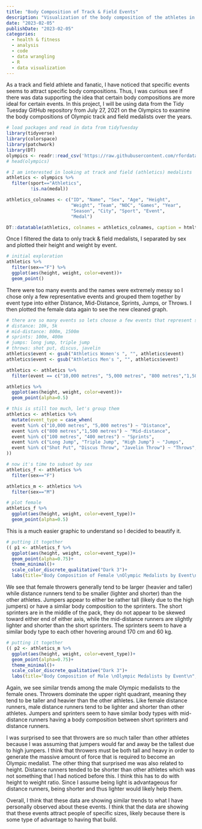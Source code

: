 ```yaml
---
title: "Body Composition of Track & Field Events"
description: "Visualization of the body composition of the athletes in different track and field events. Data from #TidyTuesday."
date: "2023-02-05"
publishDate: "2023-02-05"
categories:
  - health & fitness
  - analysis
  - code
  - data wrangling
  - R
  - data visualization
---
```


As a track and field athlete and fanatic, I have noticed that specific events seems to attract specific body compositions. Thus, I was curious see if there was data supporting the idea that certain body compositions are more ideal for certain events. In this project, I will be using data from the Tidy Tuesday GitHub repository from July 27, 2021 on the Olympics to examine the body compositions of Olympic track and field medalists over the years.

```r
# load packages and read in data from tidyTuesday
library(tidyverse)
library(colorspace)
library(patchwork)
library(DT)
olympics <- readr::read_csv('https://raw.githubusercontent.com/rfordatascience/tidytuesday/master/data/2021/2021-07-27/olympics.csv')
# head(olympics)

# I am interested in looking at track and field (athletics) medalists
athletics <- olympics %>% 
  filter(sport=="Athletics",
         !is.na(medal))

athletics_colnames <- c("ID", "Name", "Sex", "Age", "Height",
                        "Weight", "Team", "NOC", "Games", "Year",
                        "Season", "City", "Sport", "Event",
                        "Medal")

DT::datatable(athletics, colnames = athletics_colnames, caption = htmltools::tags$caption(style = "caption-side: bottom; text-align: center;", htmltools::strong("Table 1: Olympic Track & Field Medalists")), filter = "top", options = list(pageLength = 5, autoWidth = TRUE))
```

Once I filtered the data to only track & field medalists, I separated by sex and plotted their height and weight by event.

```r
# initial exploration
athletics %>% 
  filter(sex=="F") %>% 
  ggplot(aes(height, weight, color=event))+
  geom_point()
```

There were too many events and the names were extremely messy so I chose only a few representative events and grouped them together by event type into either Distance, Mid-Distance, Sprints, Jumps, or Throws. I then plotted the female data again to see the new cleaned graph.

```r
# there are so many events so lets choose a few events that represent some categories
# distance: 10k, 5k
# mid-distance: 800m, 1500m
# sprints: 100m, 400m
# jumps: long jump, triple jump
# throws: shot put, discus, javelin
athletics$event <- gsub("Athletics Women's ", "", athletics$event)
athletics$event <- gsub("Athletics Men's ", "", athletics$event)

athletics <- athletics %>% 
  filter(event == c("10,000 metres", "5,000 metres", "800 metres","1,500 metres", "100 metres", "400 metres", "Long Jump", "Triple Jump", "Shot Put", "Discus Throw", "Javelin Throw"))

athletics %>% 
  ggplot(aes(height, weight, color=event))+
  geom_point(alpha=0.5)

# this is still too much, let's group them
athletics <- athletics %>% 
  mutate(event_type = case_when( 
  event %in% c("10,000 metres", "5,000 metres") ~ "Distance",
  event %in% c("800 metres","1,500 metres") ~ "Mid-distance",
  event %in% c("100 metres", "400 metres") ~ "Sprints",
  event %in% c("Long Jump", "Triple Jump", "High Jump") ~ "Jumps",
  event %in% c("Shot Put", "Discus Throw", "Javelin Throw") ~ "Throws",
))

# now it's time to subset by sex
athletics_f <- athletics %>% 
  filter(sex=="F")

athletics_m <- athletics %>% 
  filter(sex=="M")

# plot female
athletics_f %>% 
  ggplot(aes(height, weight, color=event_type))+
  geom_point(alpha=0.5)
```

This is a much easier graphic to understand so I decided to beautify it.

```r
# putting it together
(( p1 <- athletics_f %>% 
  ggplot(aes(height, weight, color=event_type))+
  geom_point(alpha=0.75)+
  theme_minimal()+
  scale_color_discrete_qualitative("Dark 3")+
  labs(title="Body Composition of Female \nOlympic Medalists by Event\n", x="Height (cm)", y="Weight (kg)", color="Type of Track & Field Event") ))
```

We see that female throwers generally tend to be larger (heavier and taller) while distance runners tend to be smaller (lighter and shorter) than the other athletes. Jumpers appear to either be rather tall (likely due to the high jumpers) or have a similar body composition to the sprinters. The short sprinters are in the middle of the pack, they do not appear to be skewed toward either end of either axis, while the mid-distance runners are slightly lighter and shorter than the short sprinters. The sprinters seem to have a similar body type to each other hovering around 170 cm and 60 kg.

```r
# putting it together
(( p2 <- athletics_m %>% 
  ggplot(aes(height, weight, color=event_type))+
  geom_point(alpha=0.75)+
  theme_minimal()+
  scale_color_discrete_qualitative("Dark 3")+
  labs(title="Body Composition of Male \nOlympic Medalists by Event\n", x="Height (cm)", y="Weight (kg)", color="Type of Track & Field Event") ))
```

Again, we see similar trends among the male Olympic medalists to the female ones. Throwers dominate the upper right quadrant, meaning they tend to be taller and heavier than the other athletes. Like female distance runners, male distance runners tend to be lighter and shorter than other athletes. Jumpers and sprinters seem to have similar body types with mid-distance runners having a body composition between short sprinters and distance runners.

I was surprised to see that throwers are so much taller than other athletes because I was assuming that jumpers would far and away be the tallest due to high jumpers. I think that throwers must be both tall and heavy in order to generate the massive amount of force that is required to become an Olympic medalist. The other thing that surprised me was also related to height. Distance runners tended to be shorter than other athletes which was not something that I had noticed before this. I think this has to do with height to weight ratio. Since I assume being light is advantageous for distance runners, being shorter and thus lighter would likely help them.

Overall, I think that these data are showing similar trends to what I have personally observed about these events. I think that the data are showing that these events attract people of specific sizes, likely because there is some type of advantage to having that build.
